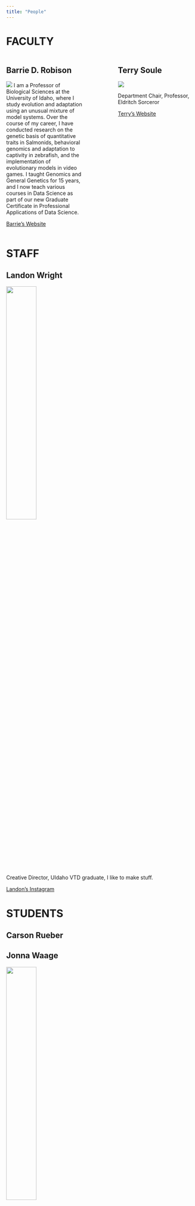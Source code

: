```yaml
---
title: "People"
---
```


# FACULTY

:::: {.columns}
::: {.column width="40%"}
## Barrie D. Robison

![](Barrie.jpeg)
I am a Professor of Biological Sciences at the University of Idaho, where I study evolution and adaptation using an unusual mixture of model systems. Over the course of my career, I have conducted research on the genetic basis of quantitative traits in Salmonids, behavioral genomics and adaptation to captivity in zebrafish, and the implementation of evolutionary models in video games. I taught Genomics and General Genetics for 15 years, and I now teach various courses in Data Science as part of our new Graduate Certificate in Professional Applications of Data Science.

[Barrie's Website](https://professorpolymorphic.github.io/RobisonWebSite/)
:::

:::{.column width="10%"}

:::

::: {.column width="40%"}
## Terry Soule

![](terry.jpg)

Department Chair, Professor, Eldritch Sorceror




[Terry's Website](https://webpages.uidaho.edu/tsoule/index.html)
:::
:::

# STAFF

## Landon Wright

![](Landon.png){width=40%}

Creative Director,
UIdaho VTD graduate,
I like to make stuff.

[Landon's Instagram](https://www.instagram.com/lanwri/)

# STUDENTS

## Carson Rueber

## Jonna Waage

![](Jonna.jpg){width="40%"}

I am a third year computer science major and mathematics minor. 

## Ava Rummler

![](Ava.jpg){width="40%"}

I'm an MFA Candidate and Instructor of record at the University of Idaho where I practice and teach design. My creative research focuses on human interaction through User Experience Design. My experience centers around App Design and Art Direction.

[Ava's Portfolio](https://avarummler.com/)

[Ava's Linkedin](https://www.linkedin.com/in/avarummler/)

## Justin Riggs

## Kristin Martinet


# ALUMNI
